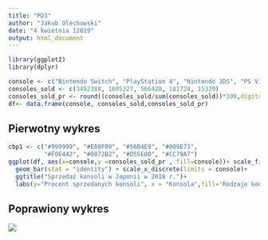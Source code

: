 ---
title: "PD3"
author: "Jakub Olechowski"
date: "4 kwietnia 12019"
output: html_document
---

```{r setup, include=FALSE}
library(ggplot2)
library(dplyr)
```

```{r, echo = FALSE}
console <- c("Nintendo Switch", "PlayStation 4", "Nintendo 3DS", "PS Vita", "Xbox One")
consoles_sold <- c(3482388, 1695227, 566420, 181728, 15339)
consoles_sold_pr <- round((consoles_sold/sum(consoles_sold))*100,digits = 1)
df<- data.frame(console, consoles_sold,consoles_sold_pr)
```

## Pierwotny wykres

```{r, echo=FALSE, fig.width=10}
cbp1 <- c("#999999", "#E69F00", "#56B4E9", "#009E73",
          "#F0E442", "#0072B2", "#D55E00", "#CC79A7")
ggplot(df, aes(x=console,y =consoles_sold_pr , fill=console))+ scale_fill_manual(values = cbp1) + geom_text(aes(label=paste0(consoles_sold_pr,"%")), vjust=-0.3, size=5)+
  geom_bar(stat = "identity") + scale_x_discrete(limits = console)+
  ggtitle("Sprzedaż konsoli w Japonii w 2018 r.")+
  labs(y="Procent sprzedanych konsoli", x = "Konsola",fill='Rodzaje konsoli')+ theme(axis.text.x=element_text(size = 12),axis.text.y=element_text(size = 12))
```

## Poprawiony wykres
![](new_plot.png)

